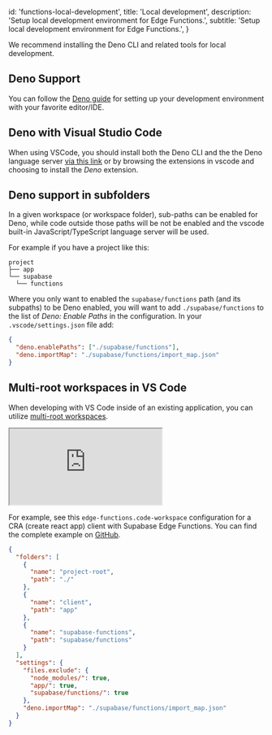 
  id: 'functions-local-development',
  title: 'Local development',
  description: 'Setup local development environment for Edge Functions.',
  subtitle: 'Setup local development environment for Edge Functions.',
}

We recommend installing the Deno CLI and related tools for local development.

## Deno Support

You can follow the [Deno guide](https://deno.com/manual@v1.32.5/getting_started/setup_your_environment) for setting up your development environment with your favorite editor/IDE.

## Deno with Visual Studio Code

When using VSCode, you should install both the Deno CLI and the the Deno language server [via this link](vscode:extension/denoland.vscode-deno) or by browsing the extensions in vscode and choosing to install the _Deno_ extension.

## Deno support in subfolders

In a given workspace (or workspace folder), sub-paths can be enabled for Deno, while code outside those paths will be not be enabled and the vscode built-in JavaScript/TypeScript language server will be used.

For example if you have a project like this:

```
project
├── app
└── supabase
  └── functions
```

Where you only want to enabled the `supabase/functions` path (and its subpaths) to be Deno enabled, you will want to add `./supabase/functions` to the list of _Deno: Enable Paths_ in the configuration. In your `.vscode/settings.json` file add:

```json
{
  "deno.enablePaths": ["./supabase/functions"],
  "deno.importMap": "./supabase/functions/import_map.json"
}
```

## Multi-root workspaces in VS Code

When developing with VS Code inside of an existing application, you can utilize [multi-root workspaces](https://code.visualstudio.com/docs/editor/workspaces#_multiroot-workspaces).

<div className="video-container">
  <iframe
    src="https://www.youtube-nocookie.com/embed/lFhU3L8VoSQ"
    frameBorder="1"
    allow="accelerometer; autoplay; clipboard-write; encrypted-media; gyroscope; picture-in-picture"
    allowFullScreen
  ></iframe>
</div>

For example, see this `edge-functions.code-workspace` configuration for a CRA (create react app) client with Supabase Edge Functions. You can find the complete example on [GitHub](https://github.com/supabase/supabase/tree/master/examples/edge-functions).

```json
{
  "folders": [
    {
      "name": "project-root",
      "path": "./"
    },
    {
      "name": "client",
      "path": "app"
    },
    {
      "name": "supabase-functions",
      "path": "supabase/functions"
    }
  ],
  "settings": {
    "files.exclude": {
      "node_modules/": true,
      "app/": true,
      "supabase/functions/": true
    },
    "deno.importMap": "./supabase/functions/import_map.json"
  }
}
```


